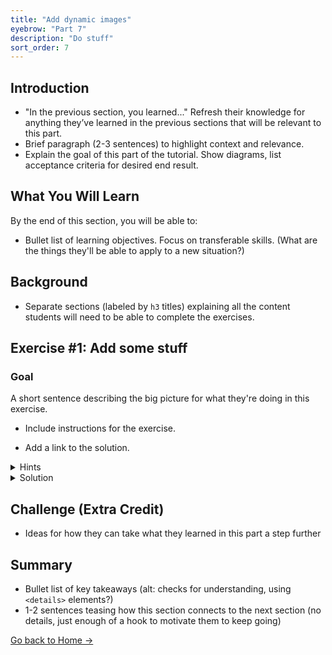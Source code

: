 ```yaml
---
title: "Add dynamic images"
eyebrow: "Part 7"
description: "Do stuff"
sort_order: 7
---
```


## Introduction

- "In the previous section, you learned..." Refresh their knowledge for anything they’ve learned in the previous sections that will be relevant to this part.
- Brief paragraph (2-3 sentences) to highlight context and relevance.
- Explain the goal of this part of the tutorial. Show diagrams, list acceptance criteria for desired end result.

## What You Will Learn

By the end of this section, you will be able to:

- Bullet list of learning objectives. Focus on transferable skills. (What are the things they'll be able to apply to a new situation?)

## Background

- Separate sections (labeled by `h3` titles) explaining all the content students will need to be able to complete the exercises.

## Exercise #1: Add some stuff

### Goal

A short sentence describing the big picture for what they're doing in this exercise.

- Include instructions for the exercise.

- Add a link to the solution.

<details>
  <summary>Hints</summary>

Include tips to help students if they get stuck. Can include a bullet list or numbered list (if order of steps is important).

</details>

<details>
  <summary>Solution</summary>

You'll learn more if you work through the exercise on your own.

But if you get stuck, here's [one possible solution](https://github.com/meganesu/gatsby-intro-workshop-example-site/commit/43d66aec890f22019b10d63e7bb36e3a6a354d72).

**&uarr; Replace this link with the right commit for this exercise**

</details>

## Challenge (Extra Credit)

- Ideas for how they can take what they learned in this part a step further

## Summary

- Bullet list of key takeaways (alt: checks for understanding, using `<details>` elements?)
- 1-2 sentences teasing how this section connects to the next section (no details, just enough of a hook to motivate them to keep going)

[Go back to Home &rarr;](/)
